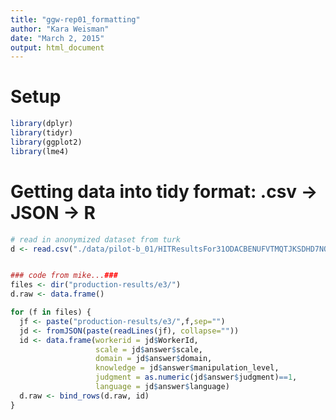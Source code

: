 ```yaml
---
title: "ggw-rep01_formatting"
author: "Kara Weisman"
date: "March 2, 2015"
output: html_document
---
```


# Setup

```r
library(dplyr)
library(tidyr)
library(ggplot2)
library(lme4)
```

# Getting data into tidy format: .csv -> JSON -> R

```r
# read in anonymized dataset from turk
d <- read.csv("./data/pilot-b_01/HITResultsFor31ODACBENUFVTMQTJKSDHD7NQGWSQV_anonymized.csv")


### code from mike...###
files <- dir("production-results/e3/")
d.raw <- data.frame()

for (f in files) {
  jf <- paste("production-results/e3/",f,sep="")
  jd <- fromJSON(paste(readLines(jf), collapse=""))
  id <- data.frame(workerid = jd$WorkerId,
                   scale = jd$answer$scale,
                   domain = jd$answer$domain,
                   knowledge = jd$answer$manipulation_level,
                   judgment = as.numeric(jd$answer$judgment)==1,
                   language = jd$answer$language)
  d.raw <- bind_rows(d.raw, id)
}



```

